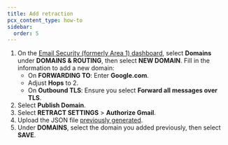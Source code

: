 ```yaml
---
title: Add retraction
pcx_content_type: how-to
sidebar:
  order: 5
---
```



1. On the [Email Security (formerly Area 1) dashboard](https://horizon.area1security.com/), select **Domains** under **DOMAINS & ROUTING**, then select **NEW DOMAIN**. Fill in the information to add a new domain:
    - On **FORWARDING TO**: Enter **Google.com**.
    - Adjust **Hops** to 2.
    - On **Outbound TLS**: Ensure you select **Forward all messages over TLS**.
2. Select **Publish Domain**.
3. Select **RETRACT SETTINGS** > **Authorize Gmail**.
4. Upload the JSON file [previously generated](/email-security/deployment/api/setup/gsuite-bcc-setup/create-service-account/).
5. Under **DOMAINS**, select the domain you added previously, then select **SAVE**.
